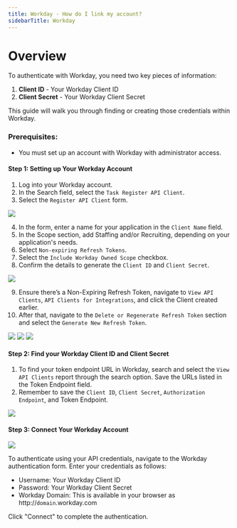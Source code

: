 ```yaml
---
title: Workday - How do I link my account?
sidebarTitle: Workday
---
```



# Overview

To authenticate with Workday, you need two key pieces of information:
1. **Client ID** - Your Workday Client ID
2. **Client Secret** - Your Workday Client Secret

This guide will walk you through finding or creating those credentials within Workday.

### Prerequisites:

- You must set up an account with Workday with administrator access.

#### Step 1: Setting up Your Workday Account
1. Log into your Workday account.
2. In the Search field, select the `Task Register API Client`.
3. Select the `Register API Client` form.

<img src="/integrations/all/workday/workday_1.png" />

4. In the form, enter a name for your application in the `Client Name` field.
5. In the Scope section, add Staffing and/or Recruiting, depending on your application's needs.
6. Select `Non-expiring Refresh Tokens`.
7. Select the `Include Workday Owned Scope` checkbox.
8. Confirm the details to generate the `Client ID` and `Client Secret`.

<img src="/integrations/all/workday/workday_2.png" />

9. Ensure there’s a Non-Expiring Refresh Token, navigate to `View API Clients`, `API Clients for Integrations`, and click the Client created earlier.
10. After that, navigate to the `Delete or Regenerate Refresh Token` section and select the `Generate New Refresh Token`.

<img src="/integrations/all/workday/workday_3.png" />
<img src="/integrations/all/workday/workday_4.png" />
<img src="/integrations/all/workday/workday_5.png" />

#### Step 2: Find your Workday Client ID and Client Secret
1. To find your token endpoint URL in Workday, search and select the `View API Clients` report through the search option. Save the URLs listed in the Token Endpoint field.
2. Remember to save the `Client ID`, `Client Secret`, `Authorization Endpoint`, and Token Endpoint.

<img src="/integrations/all/workday/workday_6.png" />

#### Step 3: Connect Your Workday Account

<img src="/integrations/all/workday/nango_connect_ui.png" />

To authenticate using your API credentials, navigate to the Workday authentication form.
Enter your credentials as follows:
- Username: Your Workday Client ID
- Password: Your Workday Client Secret
- Workday Domain: This is available in your browser as http://`domain`.workday.com

Click "Connect" to complete the authentication.
